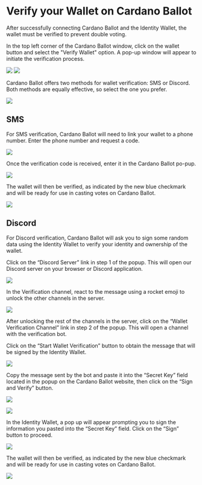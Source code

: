 
# Verify your Wallet on Cardano Ballot

After successfully connecting Cardano Ballot and the Identity Wallet, the wallet must be verified to prevent double voting.

In the top left corner of the Cardano Ballot window, click on the wallet button and select the "Verify Wallet" option.
A pop-up window will appear to initiate the verification process.

<div className="galery-container">
  <Image
    src="/img/ballot/verification/wallet-verification-1.png"
    width={350}
    height={300}
  />
  <Image
    src="/img/ballot/verification/wallet-verification-2.png"
    width={400}
    height={300}
  />
</div>

Cardano Ballot offers two methods for wallet verification: SMS or Discord.
Both methods are equally effective, so select the one you prefer.

<Image
  src="/img/ballot/verification/wallet-verification-3.png"
  width={400}
  height={300}
/>

## SMS

For SMS verification, Cardano Ballot will need to link your wallet to a phone number.
Enter the phone number and request a code.

<Image
  src="/img/ballot/verification/sms/wallet-verification-sms-1.png"
  width={400}
  height={300}
/>

Once the verification code is received, enter it in the Cardano Ballot po-pup.

<Image
  src="/img/ballot/verification/sms/wallet-verification-sms-2.png"
  width={400}
  height={300}
/>

The wallet will then be verified, as indicated by the new blue checkmark and will be ready for use in casting votes on Cardano Ballot.

<Image
  src="/img/ballot/verification/wallet-verification-4.png"
  width={400}
  height={300}
/>

## Discord

For Discord verification, Cardano Ballot will ask you to sign some random data using the Identity Wallet to verify your identity and ownership of the wallet.

Click on the “Discord Server” link in step 1 of the popup.
This will open our Discord server on your browser or Discord application.

<Image
  src="/img/ballot/verification/discord/wallet-verification-discord-1.png"
  width={400}
  height={300}
/>

In the Verification channel, react to the message using a rocket emoji to unlock the other channels in the server.

<Image
  src="/img/ballot/verification/discord/wallet-verification-discord-2.png"
  width={800}
  height={300}
/>

After unlocking the rest of the channels in the server, click on the “Wallet Verification Channel” link in step 2 of the popup.
This will open a channel with the verification bot.

Click on the “Start Wallet Verification” button to obtain the message that will be signed by the Identity Wallet.

<Image
  src="/img/ballot/verification/discord/wallet-verification-discord-3.png"
  width={800}
  height={300}
/>

Copy the message sent by the bot and paste it into the “Secret Key” field located in the popup on the Cardano Ballot website, then click on the “Sign and Verify” button.

<Image
  src="/img/ballot/verification/discord/wallet-verification-discord-4.png"
  width={800}
  height={300}
/>

<Image
  src="/img/ballot/verification/discord/wallet-verification-discord-5.png"
  width={400}
  height={300}
/>

In the Identity Wallet, a pop up will appear prompting you to sign the information you pasted into the “Secret Key” field.
Click on the “Sign” button to proceed.

<Image src="/img/ballot/login/login-1.png" width={300} height={300} />

The wallet will then be verified, as indicated by the new blue checkmark and will be ready for use in casting votes on Cardano Ballot.

<Image
  src="/img/ballot/verification/wallet-verification-4.png"
  width={400}
  height={300}
/>
